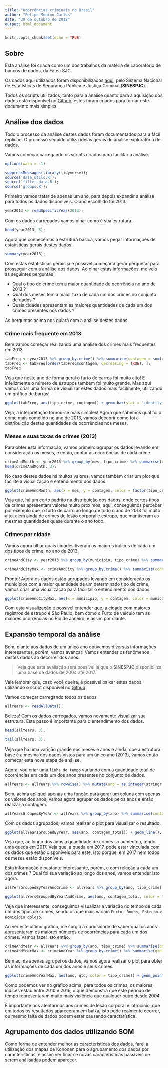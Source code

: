 ```yaml
---
title: "Ocorrências criminais no Brasil"
author: "Felipe Menino Carlos"
date: "30 de outubro de 2018"
output: html_document
---
```


```r
knitr::opts_chunk$set(echo = TRUE)
```

## Sobre

Esta análise foi criada como um dos trabalhos da matéria de Laboratório de bancos de dados, da Fatec SJC.

Os dados aqui utilizados foram disponibilizados [aqui](http://dados.gov.br/dataset/sistema-nacional-de-estatisticas-de-seguranca-publica), pelo Sistema Nacional de Estatísticas de Segurança Pública e Justiça Criminal (**SINESPJC**).

Todos os scripts utilizados, tanto para a análise quanto para a aquisição dos dados está disponível no [Github](https://github.com/M3nin0/ocorrencias-brasil), estes foram criados para tornar este documento mais simples.

## Análise dos dados

Todo o processo da análise destes dados foram documentados para a fácil replicão. O processo seguido utiliza ideias gerais de análise exploratória de dados.

Vamos começar carregando os scripts criados para facilitar a análise.

```r
options(warn = -1) 

suppressMessages(library(tidyverse));
source('data_utils.R');
source('filter_data.R');
source('groups.R');
```

Primeiro vamos tratar de apenas um ano, para depois expandir a análise para todos os dados disponíveis. O ano escolhido foi 2013.

```r
year2013 <- readSpecificYear(2013);
```

Com os dados carregados vamos olhar como é sua estrutura.

```r
head(year2013, 5);
```

Agora que conhecemos a estrutura básica, vamos pegar informações de estatísticas gerais destes dados.

```r
summary(year2013);
```

Com estas estatísticas gerais já é possível começar a gerar perguntar para prosseguir com a análise dos dados. Ao olhar estas informações, me veio as seguintes perguntas

- Qual o tipo de crime tem a maior quantidade de ocorrência no ano de 2013 ?
- Qual dos meses tem a maior taxa de cada um dos crimes no conjunto de dados ?
- Quais cidades apresentam as maiores quantidades de cada um dos crimes presentes nos dados ?

As perguntas acima nos guiará com a análise destes dados.

### Crime mais frequente em 2013

Bem vamos começar realizando uma análise dos crimes mais frequentes em 2013. 

```r
tabFreq <- year2013 %>% group_by.crime() %>% summarise(contagem = sum(ocorrencias));
tabFreq <- tabFreq[order(tabFreq$contagem, decreasing = TRUE), ];
tabFreq
```

<!-- Furto e crime são coisas diferentes! Mas aqui devo considerar a mesma coisa ? -->

Veja que neste ano de forma geral o furto de carros foi muito alto! E infelizmente o número de estrupos também foi muito grande. Mas aqui vamos criar uma forma de visualizar estes dados mais facilmente, utilizando um gráfico de barras!

```r
ggplot(tabFreq, aes(tipo_crime, contagem)) + geom_bar(stat = 'identity') + coord_flip();
```

Veja, a interpretação tornou-se mais simples! Agora que sabemos qual foi o crime mais cometido no ano de 2013, vamos decobrir como foi a distribuição destas quantidades de ocorrências nos meses.

### Meses e suas taxas de crimes (2013)

Para obter esta informação, vamos primeiro agrupar os dados levando em consideração os meses, e então, contar as ocorrências de cada crime.

```r
crimeAndMonth <- year2013 %>% group_by(mes, tipo_crime) %>% summarise(contagem=sum(ocorrencias));
head(crimeAndMonth, 3);
```

No caso destes dados há muitos valores, vamos também criar um plot que facilite a visualização e entendimento dos dados.

```r
ggplot(crimeAndMonth, aes(x = mes, y = contagem, color = factor(tipo_crime))) + geom_point();
```

Veja que, há um certo padrão na distribuição dos dados, onde certos tipos de crimes apresentam valores muito próximos, aqui, conseguimos perceber por exemplo que, o furto de carro ao longo de todo o ano de 2013 foi muito alto, além ainda de crimes de lesão corporal e estrupo, que mantiveram as mesmas quantidades quase durante o ano todo.  

### Crimes por cidade

Vamos agora olhar quais cidades tiveram os maiores índices de cada um dos tipos de crime, no ano de 2013.

```r
crimeAndCity <- year2013 %>% group_by(municipio, tipo_crime) %>% summarise(contagem = sum(ocorrencias));

crimeAndCityMax <- crimeAndCity %>% group_by.crime() %>% summarise(contagem = max(contagem)) %>% inner_join(crimeAndCity);
```

Pronto! Agora os dados estão agrupados levando em consideração os municípios com a maior quantidade de um determinado tipo de crime, vamos criar uma visualização para facilitar o entendimento dos dados.

```r
ggplot(crimeAndCityMax, aes(x = municipio, y = contagem, color = municipio)) + geom_point() + facet_wrap(~tipo_crime) + theme(axis.text.x  = element_text(angle = 45, hjust = 1));
```

Com esta visualização é possível entender que, a cidade com maiores registros de estrupo é Sâo Paulo, bem como o Furto de veículo tem as maiores ocorrências no Rio de Janeiro, e assim por diante. 

## Expansão temporal da análise

Bom, diante aos dados de um único ano obtivemos diversas informações interessantes, porém, vamos avançar! Vamos entender os fenômenos destes dados ao decorrer dos anos.

> Veja que esta avaliação será possível já que o **SINESPJC** disponibiliza uma base de dados de 2004 até 2017.

Vale lembrar que, caso você queira, é possível baixar estes dados utilizando o script disponível no [Github](https://github.com/M3nin0/ocorrencias-brasil/tree/master/recuperacao_dados).

Vamos começar carregando todos os dados


```r
allYears <- readAllData();
```

Beleza! Com os dados carregados, vamos novamente visualizar sua estrutura. Este passo é importante para o entendimento dos dados.

```r
head(allYears, 3);
```

```r
tail(allYears, 3);
```


Veja que há uma varição grande nos meses e anos e ainda, que a estrutura base é a mesma dos dados vistos para um único ano (2013), vamos então começar esta nova etapa de análise.

Agora, vou criar uma `linha do tempo` variando com a quantidade total de ocorrências em cada um dos anos presentes no conjunto de dados.

```r
allYears <- allYears %>% rowwise() %>% mutate(ano = as.integer(stringr::str_split(mes_ano, '/')[[1]][2]));
```

Bem, acima apliquei apenas uma função para gerar um coluna com apenas os valores dos anos, vamos agora agrupar os dados pelos anos e então realizar a contagem.

```r
allYearsGroupedByYear <- allYears %>% group_by(ano) %>% summarise(contagem_total = sum(ocorrencias));
```

Com os dados agrupados, vamos realizar o plot para visualizar o resultado.

```r
ggplot(allYearsGroupedByYear, aes(ano, contagem_total)) + geom_line();
```

Veja que, ao longo dos anos a quantidade de crimes só aumentou, tendo uma queda em 2017. Veja que, a queda em 2017, pode estar vinculada com os dados que estão disponíveis para este, isto porque, em 2017 nem todos os meses estão disponíveis.

Esta informação é bastante interessante, porém, e com relação a cada um dos crimes ? Qual foi sua variação ao longo dos anos, vamos entender isto agora.

```r
allYersGroupedByYearAndCrime <- allYears %>% group_by(ano, tipo_crime) %>% summarise(contagem_total = sum(ocorrencias));

ggplot(allYersGroupedByYearAndCrime, aes(ano, contagem_total, color = tipo_crime)) + geom_line() + facet_wrap(~ tipo_crime);
```

Veja que interessante, conseguimos visualizar a variação no tempo de cada um dos tipos de crimes, sendo os que mais variam `Furto, Roubo, Estrupo e Homicídio doloso`.

Ao ver este último gráfico, me surgiu a curiosidade de saber qual os anos apresentaram os maiores números de ocorrências para cada um dos crimes. Vamos fazer isto então. 


```r
crimeAndYear <- allYears %>% group_by(ano, tipo_crime) %>% summarise(qtd = sum(ocorrencias)); 
crimeAndYearMax <- crimeAndYear %>% group_by.crime() %>% summarise(qtd = max(qtd)) %>% inner_join(crimeAndYear);
```

Bem acima apenas agrupei os dados, vamos agora realizar o plot para obter as informações de cada um dos anos e seus crimes.


```r
ggplot(crimeAndYearMax, aes(ano, qtd, color = tipo_crime)) + geom_point();
```

Como podemos ver no gráfico acima, para todos os crimes, os maiores índices estão entre 2010 e 2016, o que demonstra que este período de tempo representaram muito mais violência que qualquer outro desde 2004.

É importante nos atentarmos aos crimes de lesão corporal e latrocínio, que em todos os resultados apareceram em baixa, isto pode realmente ocorrer, ou mesmo falta de dados podem estar causando caractarística.

## Agrupamento dos dados utilizando SOM

Como forma de entender melhor as características dos dados, farei a utilização dos mapas de Kohonen para o agrupamento dos dados por características, e assim verificar se novas características passíveis de serem análisadas podem aparecer.
